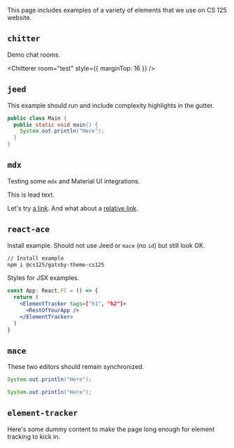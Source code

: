 

This page includes examples of a variety of elements that we use on CS 125 website.

## `chitter`

Demo chat rooms.

<Chitterer room="test" email="fake@illinois.edu" name="CS 125" />

<Chitterer room="test" style={{ marginTop: 16 }} />

## `jeed`

This example should run and include complexity highlights in the gutter.

```java id=java complexity
public class Main {
  public static void main() {
    System.out.println("Here");
  }
}
```

## `mdx`

Testing some `mdx` and Material UI integrations.

<Lead>

This is lead text.

</Lead>

Let's try [a link](https://cs125.cs.illinois.edu).
And what about a [relative link](/second).

## `react-ace`

Install example. Should not use Jeed or `mace` (no `id`) but still look OK.

```sh id=install
// Install example
npm i @cs125/gatsby-theme-cs125
```

Styles for JSX examples.

```jsx
const App: React.FC = () => {
  return (
    <ElementTracker tags=["h1", "h2"]>
      <RestOfYourApp />
    </ElementTracker>
  )
}
```

## `mace`

These two editors should remain synchronized.

```java id=helloworld snippet
System.out.println("Here");
```

```java id=helloworld snippet
System.out.println("Here");
```

## `element-tracker`

Here's some dummy content to make the page long enough for element tracking to kick in.

<LoremIpsum p={8} />
